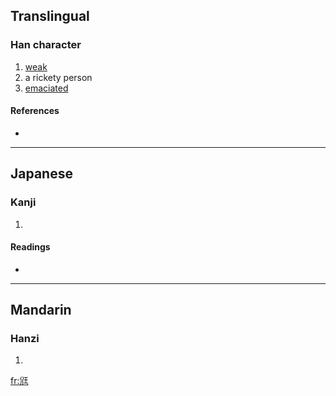 ==Translingual==

===Han character===
{{Han char|rn=43|rad=尢|as=04|sn=7|four=|canj=金山一土 (CUMG)}}

# [[weak]]
# a rickety person
# [[emaciated]]

====References====
* {{Han ref|kx=0298.120|dkj=07557|dj=0593.160|hdz=10553.020|uh=5C29|ud=23593}}

----

==Japanese==

===Kanji===
{{ja-kanji|grade=|rs=尢04}}

# {{defn|Japanese}}

====Readings====
* {{ja-readings|on=[[おう]] (ō)|kun=[[あしなえ]] (ashinae), [[すねのまがつたひと]] (sunenomagatsutahito)}}

----

==Mandarin==

===Hanzi===
{{cmn-hanzi|pin=[[kuǐ]] ([[kui3]]), [[wāng]] ([[wang1]])|wg=k'uei<sup>3</sup>, wang<sup>1</sup>}}

# {{defn|Mandarin}}

[[fr:尩]]